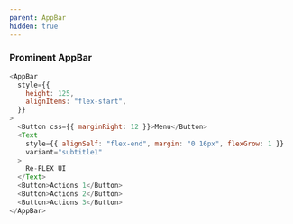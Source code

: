 ```yaml
---
parent: AppBar
hidden: true
---
```



### Prominent AppBar

```js live=true column=true
<AppBar
  style={{
    height: 125,
    alignItems: "flex-start",
  }}
>
  <Button css={{ marginRight: 12 }}>Menu</Button>
  <Text
    style={{ alignSelf: "flex-end", margin: "0 16px", flexGrow: 1 }}
    variant="subtitle1"
  >
    Re-FLEX UI
  </Text>
  <Button>Actions 1</Button>
  <Button>Actions 2</Button>
  <Button>Actions 3</Button>
</AppBar>
```
